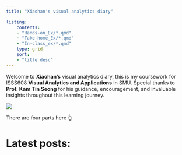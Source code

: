 ```yaml
---
title: "Xiaohan's visual analytics diary"

listing:
    contents:
    - "Hands-on_Ex/*.qmd"
    - "Take-home_Ex/*.qmd"
    - "In-class_ex/*.qmd"
    type: grid
    sort:
    - "title desc"
---
```

::: {.callout-note appearance="simple" icon="false"}
Welcome to **Xiaohan's** visual analytics diary, this is my coursework for ISSS608 **Visual Analytics and Applications** in SMU. Special thanks to **Prof. Kam Tin Seong** for his guidance, encouragement, and invaluable insights throughout this learning journey.
:::
![](images/0e063c27c88059a3315640a23693bf5.png)

::: {.callout-note appearance="simple" icon="false"}
There are four parts here 👆
:::

# Latest posts:
